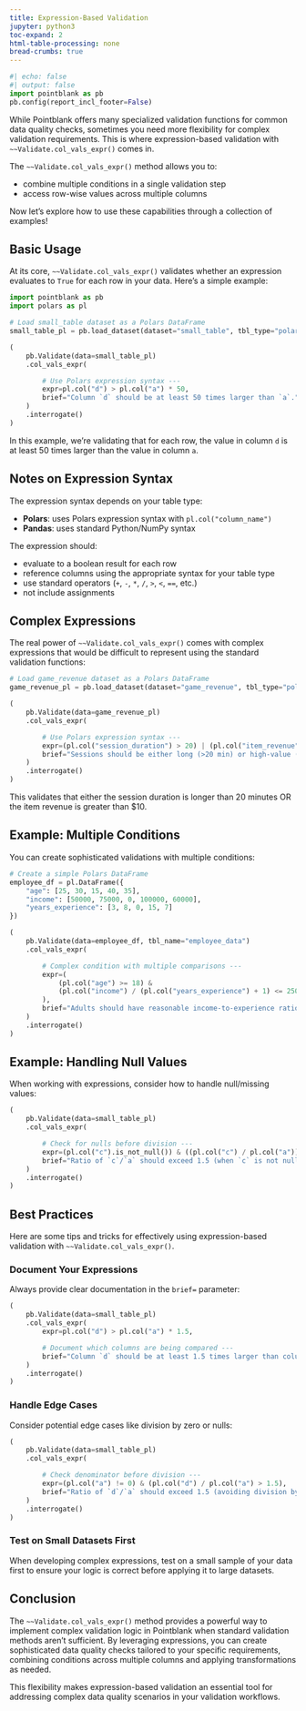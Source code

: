```yaml
---
title: Expression-Based Validation
jupyter: python3
toc-expand: 2
html-table-processing: none
bread-crumbs: true
---
```


```python
#| echo: false
#| output: false
import pointblank as pb
pb.config(report_incl_footer=False)
```

While Pointblank offers many specialized validation functions for common data quality checks,
sometimes you need more flexibility for complex validation requirements. This is where
expression-based validation with `~~Validate.col_vals_expr()` comes in.

The `~~Validate.col_vals_expr()` method allows you to:

- combine multiple conditions in a single validation step
- access row-wise values across multiple columns

Now let's explore how to use these capabilities through a collection of examples!

## Basic Usage

At its core, `~~Validate.col_vals_expr()` validates whether an expression evaluates to `True` for
each row in your data. Here's a simple example:

```python
import pointblank as pb
import polars as pl

# Load small_table dataset as a Polars DataFrame
small_table_pl = pb.load_dataset(dataset="small_table", tbl_type="polars")

(
    pb.Validate(data=small_table_pl)
    .col_vals_expr(

        # Use Polars expression syntax ---
        expr=pl.col("d") > pl.col("a") * 50,
        brief="Column `d` should be at least 50 times larger than `a`."
    )
    .interrogate()
)
```

In this example, we're validating that for each row, the value in column `d` is at least 50 times
larger than the value in column `a`.

## Notes on Expression Syntax

The expression syntax depends on your table type:

- **Polars**: uses Polars expression syntax with `pl.col("column_name")`
- **Pandas**: uses standard Python/NumPy syntax

The expression should:

- evaluate to a boolean result for each row
- reference columns using the appropriate syntax for your table type
- use standard operators (`+`, `-`, `*`, `/`, `>`, `<`, `==`, etc.)
- not include assignments

## Complex Expressions

The real power of `~~Validate.col_vals_expr()` comes with complex expressions that would be
difficult to represent using the standard validation functions:

```python
# Load game_revenue dataset as a Polars DataFrame
game_revenue_pl = pb.load_dataset(dataset="game_revenue", tbl_type="polars")

(
    pb.Validate(data=game_revenue_pl)
    .col_vals_expr(

        # Use Polars expression syntax ---
        expr=(pl.col("session_duration") > 20) | (pl.col("item_revenue") > 10),
        brief="Sessions should be either long (>20 min) or high-value (>$10)."
    )
    .interrogate()
)
```

This validates that either the session duration is longer than 20 minutes OR the item revenue is
greater than $10.

## Example: Multiple Conditions

You can create sophisticated validations with multiple conditions:

```python
# Create a simple Polars DataFrame
employee_df = pl.DataFrame({
    "age": [25, 30, 15, 40, 35],
    "income": [50000, 75000, 0, 100000, 60000],
    "years_experience": [3, 8, 0, 15, 7]
})

(
    pb.Validate(data=employee_df, tbl_name="employee_data")
    .col_vals_expr(

        # Complex condition with multiple comparisons ---
        expr=(
            (pl.col("age") >= 18) &
            (pl.col("income") / (pl.col("years_experience") + 1) <= 25000)
        ),
        brief="Adults should have reasonable income-to-experience ratios."
    )
    .interrogate()
)
```

## Example: Handling Null Values

When working with expressions, consider how to handle null/missing values:

```python
(
    pb.Validate(data=small_table_pl)
    .col_vals_expr(

        # Check for nulls before division ---
        expr=(pl.col("c").is_not_null()) & ((pl.col("c") / pl.col("a")) > 1.5),
        brief="Ratio of `c`/`a` should exceed 1.5 (when `c` is not null)."
    )
    .interrogate()
)
```

## Best Practices

Here are some tips and tricks for effectively using expression-based validation with
`~~Validate.col_vals_expr()`.

### Document Your Expressions

Always provide clear documentation in the `brief=` parameter:

```python
(
    pb.Validate(data=small_table_pl)
    .col_vals_expr(
        expr=pl.col("d") > pl.col("a") * 1.5,

        # Document which columns are being compared ---
        brief="Column `d` should be at least 1.5 times larger than column `a`."
    )
    .interrogate()
)
```

### Handle Edge Cases

Consider potential edge cases like division by zero or nulls:

```python
(
    pb.Validate(data=small_table_pl)
    .col_vals_expr(

        # Check denominator before division ---
        expr=(pl.col("a") != 0) & (pl.col("d") / pl.col("a") > 1.5),
        brief="Ratio of `d`/`a` should exceed 1.5 (avoiding division by zero)."
    )
    .interrogate()
)
```

### Test on Small Datasets First

When developing complex expressions, test on a small sample of your data first to ensure your logic
is correct before applying it to large datasets.

## Conclusion

The `~~Validate.col_vals_expr()` method provides a powerful way to implement complex validation
logic in Pointblank when standard validation methods aren't sufficient. By leveraging expressions,
you can create sophisticated data quality checks tailored to your specific requirements, combining
conditions across multiple columns and applying transformations as needed.

This flexibility makes expression-based validation an essential tool for addressing complex data
quality scenarios in your validation workflows.
